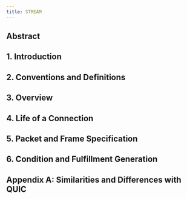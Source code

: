 ```yaml
---
title: STREAM
---
```



<Rfc source="https://raw.githubusercontent.com/interledger/rfcs/master/0029-stream/0029-stream.md">

## Abstract

## 1. Introduction

## 2. Conventions and Definitions

## 3. Overview

## 4. Life of a Connection

## 5. Packet and Frame Specification

## 6. Condition and Fulfillment Generation

## Appendix A: Similarities and Differences with QUIC

</Rfc>
